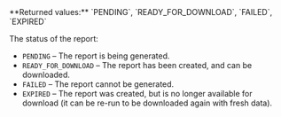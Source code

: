 <ParamField body="Status" type="string">     
**Returned values:** `PENDING`, `READY_FOR_DOWNLOAD`, `FAILED`, `EXPIRED`

The status of the report:
- `PENDING` – The report is being generated.  
- `READY_FOR_DOWNLOAD` – The report has been created, and can be downloaded.  
- `FAILED` – The report cannot be generated.  
- `EXPIRED` – The report was created, but is no longer available for download (it can be re-run to be downloaded again with fresh data).  
</ParamField>